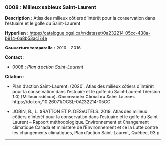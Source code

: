 ### 0008 : Milieux sableux Saint-Laurent {-}

<!-- -------------------------------------------------- -->
**Description** : Atlas des milieux côtiers d’intérêt pour la conservation dans l’estuaire et le golfe du Saint-Laurent

<!-- -------------------------------------------------- -->

  **Hyperlien** : [https://catalogue.ogsl.ca/fr/dataset/0a232214-05cc-438a-b914-6a8b53ac184e](https://catalogue.ogsl.ca/fr/dataset/0a232214-05cc-438a-b914-6a8b53ac184e)


<!-- -------------------------------------------------- -->

  **Couverture temporelle** : 2016 - 2016



<!-- -------------------------------------------------- -->
**Contact** :


  - 0008 : *Plan d'action Saint-Laurent*



<!-- -------------------------------------------------- -->
**Citation** :


  - Plan d'action Saint-Laurent. (2020). Atlas des milieux côtiers d’intérêt pour la conservation dans l’estuaire et le golfe du Saint-Laurent (Version 1.0) [Milieux sableux]. Observatoire Global du Saint-Laurent. https://doi.org/10.26071/OGSL-0A232214-05CC

  - JOBIN, B., L. GRATTON ET P. DESAUTELS. 2019. Atlas des milieux côtiers d’intérêt pour la conservation dans l’estuaire et le golfe du Saint-Laurent – Rapport méthodologique. Environnement et Changement climatique Canada et ministère de l’Environnement et de la Lutte contre les changements climatiques, Plan d’action Saint-Laurent, Québec, 93 p.




<!-- -------------------------------------------------- -->




<hr>
<br>
